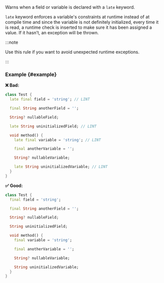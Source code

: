 
<RuleDetails version="3.2.0" severity="warning" hasConfig />

Warns when a field or variable is declared with a `late` keyword.

`late` keyword enforces a variable's constraints at runtime instead of at compile time and since the variable is not definitely initialized, every time it is read, a runtime check is inserted to make sure it has been assigned a value. If it hasn’t, an exception will be thrown.

:::note

Use this rule if you want to avoid unexpected runtime exceptions.

:::

### Example {#example}

**❌ Bad:**

```dart
class Test {
  late final field = 'string'; // LINT

  final String anotherField = '';

  String? nullableField;

  late String uninitializedField; // LINT

  void method() {
    late final variable = 'string'; // LINT

    final anotherVariable = '';

    String? nullableVariable;

    late String uninitializedVariable; // LINT
  }
}
```

**✅ Good:**

```dart
class Test {
  final field = 'string';

  final String anotherField = '';

  String? nullableField;

  String uninitializedField;

  void method() {
    final variable = 'string';

    final anotherVariable = '';

    String? nullableVariable;

    String uninitializedVariable;
  }
}
```
